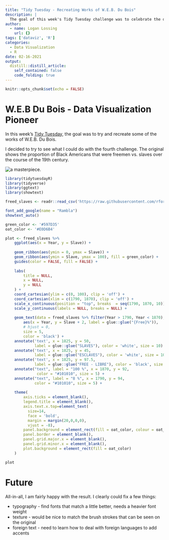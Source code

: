 ```yaml
---
title: "Tidy Tuesday - Recreating Works of W.E.B. Du Bois"
description: |
  The goal of this week's Tidy Tuesday challenge was to celebrate the data visualization legacy of W.E.B DuBois by recreating a visualization from the 1900 Paris Exposition.
author:
  - name: Logan Lossing
    url: {}
tags: ['dataviz', 'R']
categories:
  - Data Visualization
  - R
date: 02-16-2021
output:
  distill::distill_article:
    self_contained: false
    code_folding: true
---
```



```r
knitr::opts_chunk$set(echo = FALSE)
```

# W.E.B Du Bois - Data Visualization Pioneer

In this week's [Tidy Tuesday](https://github.com/rfordatascience/tidytuesday/blob/master/data/2021/2021-02-16/readme.md), the goal was to try and recreate some of the works of W.E.B. Du Bois.

I decided to try to see what I could do with the fourth challenge. The original
shows the proportion of Black Americans that were freemen vs. slaves over the 
course of the 19th century. 

![a masterpiece](original-plate-51.jpg).

```r
library(tidytuesdayR)
library(tidyverse)
library(ggtext)
library(showtext)

freed_slaves <- readr::read_csv('https://raw.githubusercontent.com/rfordatascience/tidytuesday/master/data/2021/2021-02-16/freed_slaves.csv')
```

```r

font_add_google(name = "Rambla")
showtext_auto()

green_color <- '#597D35'
oat_color <- '#E0D6B4'

plot <- freed_slaves %>%
    ggplot(aes(x = Year, y = Slave)) +
    
    geom_ribbon(aes(ymin = 0, ymax = Slave)) +
    geom_ribbon(aes(ymin = Slave, ymax = 100), fill = green_color) +
    guides(color = FALSE, fill = FALSE) +
  
    labs(
        title = NULL,
        x = NULL,
        y = NULL
    ) +
    coord_cartesian(ylim = c(0, 100), clip = 'off') +
    coord_cartesian(xlim = c(1790, 1870), clip = 'off') +
    scale_x_continuous(position = "top", breaks  = seq(1790, 1870, 10)) +
    scale_y_continuous(labels = NULL, breaks = NULL) +
  
    geom_text(data = freed_slaves %>% filter(Year > 1790, Year < 1870),
        aes(x = Year, y = Slave + 2, label = glue::glue("{Free}%")), 
        # hjust = 0,
        size = 5,
        color = 'black') + 
    annotate('text', x = 1825, y = 50, 
             label = glue::glue("SLAVES"), color = 'white', size = 10) +
    annotate('text', x = 1825, y = 45, 
             label = glue::glue("ESCLAVES"), color = 'white', size = 10) +
    annotate('text', x = 1825, y = 97.5, 
             label = glue::glue("FREE - LIBRE"), color = 'black', size = 6, fontface = 'bold') +
    annotate("text", label = "100 %", x = 1870, y = 92,
              color = "#101010", size = 5) +
    annotate("text", label = "8 %", x = 1790, y = 94,
             color = "#101010", size = 5) +
  
    theme(
        axis.ticks = element_blank(),
        legend.title = element_blank(),
        axis.text.x.top=element_text(
          size=14, 
          face = 'bold', 
          margin = margin(20,0,0,0), 
          vjust = -8),
        panel.background = element_rect(fill = oat_color, colour = oat_color),
        panel.border = element_blank(),
        panel.grid.major.x = element_blank(),
        panel.grid.minor.x = element_blank(),
        plot.background = element_rect(fill = oat_color)
    )

plot

```

# Future

All-in-all, I am fairly happy with the result. I clearly could fix a few things:

+ typography - find fonts that match a little better, needs a heavier font weight
+ texture - would be nice to match the brush strokes that can be seen on the original
+ foreign text - need to learn how to deal with foreign languages to add accents
